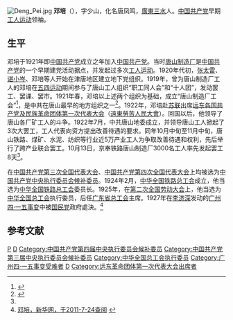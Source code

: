 [[File:Deng_Pei.jpg|thumb]]
'''邓培'''（{{bd|1884年||1927年|}}），字少山，化名唐凤鸣，[[廣東省_(清)|廣東]][[三水縣_(廣東)|三水]]人。[[中国共产党|中国共产党]]早期[[工人运动|工人运动]]领袖。

==生平==
邓培于1921年即[[中国共产党|中国共产党]]成立之年加入[[中国共产党|中国共产党]]。当时[[唐山制造厂|唐山制造厂]]是[[中国共产党|中国共产党]]的一个早期建党活动据点，并发起过多次[[工人运动|工人运动]]。1920年代初，[[张太雷|张太雷]]、[[谌小岑|谌小岑]]、邓培等人开始在津唐地区建立地下党组织。1919年，曾为唐山制造厂工人的邓培在[[五四运动|五四运动]]期间参与了唐山工人组织“职工同人会”和“十人团”，发动罢工、罢课、罢市。1921年春，邓培以上述两个组织为基础，成立“唐山制造厂工会”<ref>{{Cite web |url=http://politics.people.com.cn/GB/8198/84013/84044/84226/5779588.html |title=邓培：早期工人运动领袖 |accessdate=2010-12-13 |publisher=人民网 |date=2007-05-25 |archive-date=2018-10-01 |archive-url=https://web.archive.org/web/20181001124945/http://politics.people.com.cn/GB/8198/84013/84044/84226/5779588.html |dead-url=no }}</ref>，是中共在唐山最早的地方组织之一<ref name=wenming>{{Cite web |url=http://ts.wenming.cn/mltsh/hstsh/201011/t20101111_8195.shtml |title=中共唐山地方组织的创建 |accessdate=2010-12-13 |publisher= |date= |archive-url=https://web.archive.org/web/20181007205110/http://ts.wenming.cn/mltsh/hstsh/201011/t20101111_8195.shtml |archive-date=2018-10-07 |dead-url=yes }}</ref>。1922年，邓培赴[[苏联|苏联]]出席[[远东各国共产党及民族革命团体第一次代表大会|远东各国共产党及民族革命团体第一次代表大会]]（[[遠東勞苦人民大會|遠東勞苦人民大會]]）。回国以后，他领导了唐山各厂矿工人的斗争。1922年7月，中共唐山地委成立，并领导唐山工人掀起了3次大罢工，工人代表向资方提出改善待遇的要求。同年10月中旬至11月中旬，唐山铁路、煤矿、水泥、纺织等行业近5万产业工人为争取改善待遇和权利，先后举行了跨产业联合罢工。10月13日，京奉铁路唐山制造厂3000名工人率先发起罢工8天<ref name=wenming />。

在[[中国共产党第三次全国代表大会|中国共产党第三次全国代表大会]]、[[中国共产党第四次全国代表大会|中国共产党第四次全国代表大会]]上均被选为[[中国共产党中央执行委员会候补委员|中国共产党中央执行委员会候补委员]]。1924年2月，[[中华全国铁路总工会|中华全国铁路总工会]]成立，他当选为[[中华全国铁路总工会|中华全国铁路总工会]]委员长。1925年，在[[第二次全国劳动大会|第二次全国劳动大会]]上，他当选为[[中华全国总工会|中华全国总工会]]执行委员，后任[[广东省总工会|广东省总工会]]主席。1927年在[[李济深|李济深]]发动的[[广州四·一五事变|广州四·一五事变]]中被[[中国国民党|国民党]]政府處決。<ref>[http://news.xinhuanet.com/ziliao/2003-01/17/content_693652.htm 邓培，新华网，于2011-7-24查阅] {{webarchive|url=https://web.archive.org/web/20111129095908/http://news.xinhuanet.com/ziliao/2003-01/17/content_693652.htm |date=2011-11-29 }}</ref>

== 参考文献 ==
{{reflist}}

[[Category:邓姓|P]]
[[Category:三水人|D]]
[[Category:中国共产党第四届中央执行委员会候补委员|Category:中国共产党第四届中央执行委员会候补委员]]
[[Category:中国共产党第三届中央执行委员会候补委员|Category:中国共产党第三届中央执行委员会候补委员]]
[[Category:中华全国总工会执行委员|Category:中华全国总工会执行委员]]
[[Category:广州四·一五事变受难者|Category:广州四·一五事变受难者]]
[[Category:唐山历史|D]]
[[Category:远东革命团体第一次代表大会出席者|Category:远东革命团体第一次代表大会出席者]]